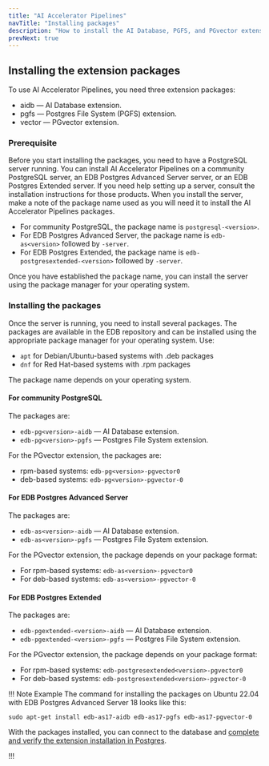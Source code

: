 ```yaml
---
title: "AI Accelerator Pipelines"
navTitle: "Installing packages"
description: "How to install the AI Database, PGFS, and PGvector extensions from packages."
prevNext: true
---
```


## Installing the extension packages

To use AI Accelerator Pipelines, you need three extension packages:

- aidb &mdash; AI Database extension.
- pgfs &mdash; Postgres File System (PGFS) extension.
- vector &mdash; PGvector extension.

### Prerequisite

Before you start installing the packages, you need to have a PostgreSQL server running. You can install AI Accelerator Pipelines on a community PostgreSQL server, an EDB Postgres Advanced Server server, or an EDB Postgres Extended server. If you need help setting up a server, consult the installation instructions for those products. When you install the server, make a note of the package name used as you will need it to install the AI Accelerator Pipelines packages.

- For community PostgreSQL, the package name is `postgresql-<version>`.
- For EDB Postgres Advanced Server, the package name is `edb-as<version>` followed by `-server`.
- For EDB Postgres Extended, the package name is `edb-postgresextended-<version>` followed by `-server`.

Once you have established the package name, you can install the server using the package manager for your operating system.

### Installing the packages

Once the server is running, you need to install several packages. The packages are available in the EDB repository and can be installed using the appropriate package manager for your operating system. Use:

- `apt` for Debian/Ubuntu-based systems with .deb packages
- `dnf` for Red Hat-based systems with .rpm packages

The package name depends on your operating system.

#### For community PostgreSQL

The packages are:

- `edb-pg<version>-aidb` &mdash; AI Database extension.
- `edb-pg<version>-pgfs` &mdash; Postgres File System extension.

For the PGvector extension, the packages are:

- rpm-based systems: `edb-pg<version>-pgvector0`
- deb-based systems: `edb-pg<version>-pgvector-0`

#### For EDB Postgres Advanced Server

The packages are:

- `edb-as<version>-aidb` &mdash; AI Database extension.
- `edb-as<version>-pgfs` &mdash; Postgres File System extension.

For the PGvector extension, the package depends on your package format:

- For rpm-based systems: `edb-as<version>-pgvector0`
- For deb-based systems: `edb-as<version>-pgvector-0`

#### For EDB Postgres Extended

The packages are: 

- `edb-pgextended-<version>-aidb` &mdash; AI Database extension.
- `edb-pgextended-<version>-pgfs` &mdash; Postgres File System extension.

For the PGvector extension, the package depends on your package format:

- For rpm-based systems: `edb-postgresextended<version>-pgvector0`
- For deb-based systems: `edb-postgresextended<version>-pgvector-0`


!!! Note Example
The command for installing the packages on Ubuntu 22.04 with EDB Postgres Advanced Server 18 looks like this:

```shell
sudo apt-get install edb-as17-aidb edb-as17-pgfs edb-as17-pgvector-0
```

With the packages installed, you can connect to the database and [complete and verify the extension installation in Postgres](complete).

!!!
